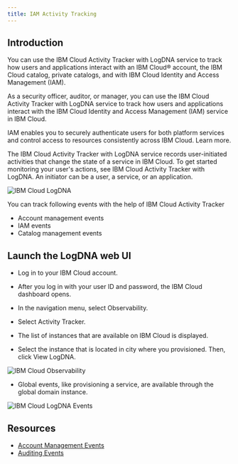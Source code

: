 ```yaml
---
title: IAM Activity Tracking
---
```



<PageDescription>


</PageDescription>

## **Introduction**

You can use the IBM Cloud Activity Tracker with LogDNA service to track how users and applications interact with an IBM Cloud® account, the IBM Cloud catalog, private catalogs, and with IBM Cloud Identity and Access Management (IAM).

As a security officer, auditor, or manager, you can use the IBM Cloud Activity Tracker with LogDNA service to track how users and applications interact with the IBM Cloud Identity and Access Management (IAM) service in IBM Cloud.

IAM enables you to securely authenticate users for both platform services and control access to resources consistently across IBM Cloud. Learn more.

The IBM Cloud Activity Tracker with LogDNA service records user-initiated activities that change the state of a service in IBM Cloud. To get started monitoring your user's actions, see IBM Cloud Activity Tracker with LogDNA. An initiator can be a user, a service, or an application.

![IBM Cloud LogDNA](images/Overview.png)

You can track following events with the help of IBM Cloud Activity Tracker

- Account management events
- IAM events
- Catalog management events


## **Launch the LogDNA web UI**

- Log in to your IBM Cloud account.

- After you log in with your user ID and password, the IBM Cloud dashboard opens.

- In the navigation menu, select Observability.

- Select Activity Tracker.

- The list of instances that are available on IBM Cloud is displayed.

- Select the instance that is located in city where you provisioned. Then, click View LogDNA.

![IBM Cloud Observability](images/Observe.png)

- Global events, like provisioning a service, are available through the global domain instance.

![IBM Cloud LogDNA Events](images/Logdna.png)

## **Resources**

- [Account Management Events](https://cloud.ibm.com/docs/Activity-Tracker-with-LogDNA?topic=Activity-Tracker-with-LogDNA-at_events_acc_mgt)
- [Auditing Events](https://cloud.ibm.com/docs/account?topic=account-acct_iam_tracking)


